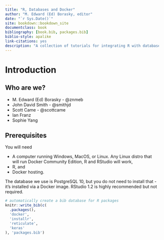 ```yaml
---
title: "R, Databases and Docker"
author: "M. Edward (Ed) Borasky, editor"
date: "`r Sys.Date()`"
site: bookdown::bookdown_site
documentclass: book
bibliography: [book.bib, packages.bib]
biblio-style: apalike
link-citations: yes
description: "A collection of tutorials for integrating R with databases using Docker"
---
```


# Introduction

## Who are we?

* M. Edward (Ed) Borasky - @znmeb
* John David Smith - @smithjd
* Scott Came - @scottcame
* Ian Franz
* Sophie Yang

## Prerequisites
You will need

* A computer running Windows, MacOS, or Linux. Any Linux distro that will run Docker Community Edition, R and RStudio will work,
* R, and
* Docker hosting.

The database we use is PostgreSQL 10, but you do not need to install that - it's installed via a Docker image. RStudio 1.2 is highly recommended but not required.

```r
# automatically create a bib database for R packages
knitr::write_bib(c(
  .packages(),
  'docker',
  'installr',
  'reticulate',
  'keras'
), 'packages.bib')
```
